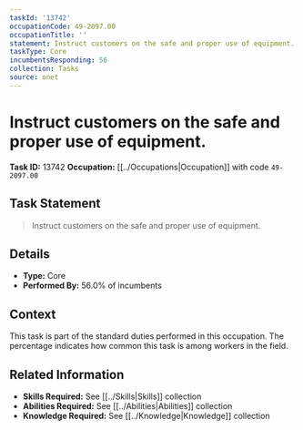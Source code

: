 ```yaml
---
taskId: '13742'
occupationCode: 49-2097.00
occupationTitle: ''
statement: Instruct customers on the safe and proper use of equipment.
taskType: Core
incumbentsResponding: 56
collection: Tasks
source: onet
---
```

# Instruct customers on the safe and proper use of equipment.

**Task ID:** 13742
**Occupation:** [[../Occupations|Occupation]] with code `49-2097.00`

## Task Statement

> Instruct customers on the safe and proper use of equipment.

## Details

- **Type:** Core
- **Performed By:** 56.0% of incumbents

## Context

This task is part of the standard duties performed in this occupation. The percentage indicates how common this task is among workers in the field.

## Related Information

- **Skills Required:** See [[../Skills|Skills]] collection
- **Abilities Required:** See [[../Abilities|Abilities]] collection
- **Knowledge Required:** See [[../Knowledge|Knowledge]] collection
